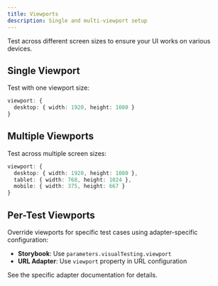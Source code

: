 ```yaml
---
title: Viewports
description: Single and multi-viewport setup
---
```


Test across different screen sizes to ensure your UI works on various devices.

## Single Viewport

Test with one viewport size:

```typescript
viewport: {
  desktop: { width: 1920, height: 1080 }
}
```

## Multiple Viewports

Test across multiple screen sizes:

```typescript
viewport: {
  desktop: { width: 1920, height: 1080 },
  tablet: { width: 768, height: 1024 },
  mobile: { width: 375, height: 667 }
}
```

## Per-Test Viewports

Override viewports for specific test cases using adapter-specific configuration:

- **Storybook**: Use `parameters.visualTesting.viewport`
- **URL Adapter**: Use `viewport` property in URL configuration

See the specific adapter documentation for details.
